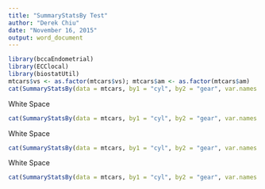 ```yaml
---
title: "SummaryStatsBy Test"
author: "Derek Chiu"
date: "November 16, 2015"
output: word_document
---
```


```r
library(bccaEndometrial)
library(ECClocal)
library(biostatUtil)
mtcars$vs <- as.factor(mtcars$vs); mtcars$am <- as.factor(mtcars$am)
cat(SummaryStatsBy(data = mtcars, by1 = "cyl", by2 = "gear", var.names = c("mpg", "qsec")))
```

White Space

```r
cat(SummaryStatsBy(data = mtcars, by1 = "cyl", by2 = "gear", var.names = c("mpg")))
```

White Space

```r
cat(SummaryStatsBy(data = mtcars, by1 = "cyl", by2 = "gear", var.names = c("mpg", "vs", "qsec", "am")))
```

White Space

```r
cat(SummaryStatsBy(data = mtcars, by1 = "cyl", by2 = "gear", var.names = c("vs", "qsec")))
```

